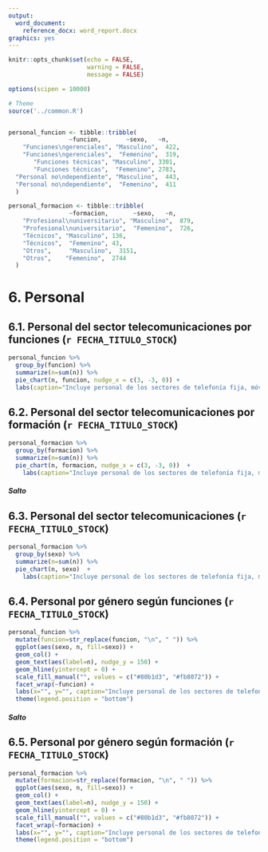 ```yaml
---
output:
  word_document:
    reference_docx: word_report.docx
graphics: yes
---
```


```r
knitr::opts_chunk$set(echo = FALSE, 
                      warning = FALSE,
                      message = FALSE)

options(scipen = 10000)

# Theme
source('../common.R')


personal_funcion <- tibble::tribble(
                 ~funcion,       ~sexo,   ~n,
    "Funciones\ngerenciales", "Masculino",  422,
    "Funciones\ngerenciales",  "Femenino",  319,
       "Funciones técnicas", "Masculino", 3301,
       "Funciones técnicas",  "Femenino", 2783,
  "Personal no\ndependiente", "Masculino",  443,
  "Personal no\ndependiente",  "Femenino",  411
  )

personal_formacion <- tibble::tribble(
                 ~formacion,       ~sexo,   ~n,
    "Profesional\nuniversitario", "Masculino",  879,
    "Profesional\nuniversitario",  "Femenino",  726,
    "Técnicos", "Masculino", 136,
    "Técnicos",  "Femenino", 43,
    "Otros",     "Masculino",  3151,
    "Otros",    "Femenino",  2744
  )


```

# 6. Personal


## 6.1. Personal del sector telecomunicaciones por funciones (`r FECHA_TITULO_STOCK`)

```r

personal_funcion %>% 
  group_by(funcion) %>% 
  summarize(n=sum(n)) %>% 
  pie_chart(n, funcion, nudge_x = c(3, -3, 0)) +
  labs(caption="Incluye personal de los sectores de telefonía fija, móvil y datos e Internet.\nFunciones Gerenciales: Con personal a cargo.\nFunciones Técnicas: Sin personal a cargo.")

```


## 6.2. Personal del sector telecomunicaciones por  formación (`r FECHA_TITULO_STOCK`)
```r

personal_formacion %>% 
  group_by(formacion) %>% 
  summarize(n=sum(n)) %>% 
  pie_chart(n, formacion, nudge_x = c(3, -3, 0))  +
    labs(caption="Incluye personal de los sectores de telefonía fija, móvil y datos e Internet.")
```



##### Salto

## 6.3. Personal del sector telecomunicaciones (`r FECHA_TITULO_STOCK`)

```r
personal_formacion %>% 
  group_by(sexo) %>% 
  summarize(n=sum(n)) %>% 
  pie_chart(n, sexo)  +
    labs(caption="Incluye personal de los sectores de telefonía fija, móvil y datos e Internet.") 
```


## 6.4. Personal por género según funciones (`r FECHA_TITULO_STOCK`)

```r
personal_funcion %>% 
  mutate(funcion=str_replace(funcion, "\n", " ")) %>% 
  ggplot(aes(sexo, n, fill=sexo)) + 
  geom_col() +
  geom_text(aes(label=n), nudge_y = 150) +
  geom_hline(yintercept = 0) +
  scale_fill_manual("", values = c("#80b1d3", "#fb8072")) + 
  facet_wrap(~funcion) +
  labs(x="", y="", caption="Incluye personal de los sectores de telefonía fija, móvil y datos e Internet.\nFunciones Gerenciales: Con personal a cargo.\nFunciones Técnicas: Sin personal a cargo.") +
  theme(legend.position = "bottom")

```

##### Salto


## 6.5. Personal por género según formación (`r FECHA_TITULO_STOCK`)

```r
personal_formacion %>% 
  mutate(formacion=str_replace(formacion, "\n", " ")) %>% 
  ggplot(aes(sexo, n, fill=sexo)) + 
  geom_col() +
  geom_text(aes(label=n), nudge_y = 150) +
  geom_hline(yintercept = 0) +
  scale_fill_manual("", values = c("#80b1d3", "#fb8072")) + 
  facet_wrap(~formacion) +
  labs(x="", y="", caption="Incluye personal de los sectores de telefonía fija, móvil y datos e Internet.") +
  theme(legend.position = "bottom")
```

